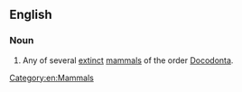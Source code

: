 ==English==

===Noun===
{{en-noun}}

# Any of several [[extinct]] [[mammal]]s of the order [[Docodonta]].

[[Category:en:Mammals]]